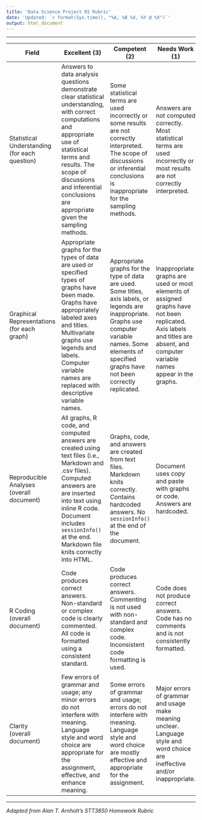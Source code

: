 ```yaml
---
title: 'Data Science Project 01 Rubric'
date: 'Updated: `r format(Sys.time(), "%A, %B %d, %Y @ %X")`'
output: html_document
---
```


<hr> 

Field | Excellent (3) | Competent (2)  | Needs Work (1)
------|---------------|----------------|---------------
Statistical Understanding<br>(for each question) |  Answers to data analysis questions demonstrate clear statistical understanding, with correct computations and appropriate use of statistical terms and results. The scope of discussions and inferential conclusions are appropriate given the sampling methods.  |  Some statistical terms are used incorrectly or some results are not correctly interpreted. The scope of discussions or inferential conclusions is inappropriate for the sampling methods.  |  Answers are not computed correctly. Most statistical terms are used incorrectly or most results are not correctly interpreted.
Graphical Representations<br>(for each graph)  |  Appropriate graphs for the types of data are used or specified types of graphs have been made. Graphs have appropriately labeled axes and titles. Multivariate graphs use legends and labels. Computer variable names are replaced with descriptive variable names. |  Appropriate graphs for the type of data are used. Some titles, axis labels, or legends are inappropriate. Graphs use computer variable names. Some elements of specified graphs have not been correctly replicated. |  Inappropriate graphs are used or most elements of assigned graphs have not been replicated. Axis labels and titles are absent, and computer variable names appear in the graphs.
Reproducible Analyses<br>(overall document) |  All graphs, R code, and computed answers are created using text files (i.e., Markdown and .csv files). Computed answers are are inserted into text using inline R code. Document includes `sessionInfo()` at the end.  Markdown file knits correctly into HTML. |  Graphs, code, and answers are created from text files. Markdown knits correctly. Contains hardcoded answers. No `sessionInfo()` at the end of the document.  |  Document uses copy and paste with graphs or code. Answers are hardcoded.
R Coding<br>(overall document)  |  Code produces correct answers. Non-standard or complex code is clearly commented. All code is formatted using a consistent standard.  |  Code produces correct answers. Commenting is not used with non-standard and complex code. Inconsistent code formatting is used.  |  Code does not produce correct answers. Code has no comments and is not consistently formatted.
Clarity<br>(overall document)   |   Few errors of grammar and usage; any minor errors do not interfere with meaning. Language style and word choice are appropriate for the assignment, effective, and enhance meaning.  |  Some errors of grammar and usage; errors do not interfere with meaning. Language style and word choice are mostly effective and appropriate for the assignment.  |  Major errors of grammar and usage make meaning unclear. Language style and word choice are ineffective and/or inappropriate.

<hr>

*Adapted from Alan T. Arnholt's STT3850 Homework Rubric*

